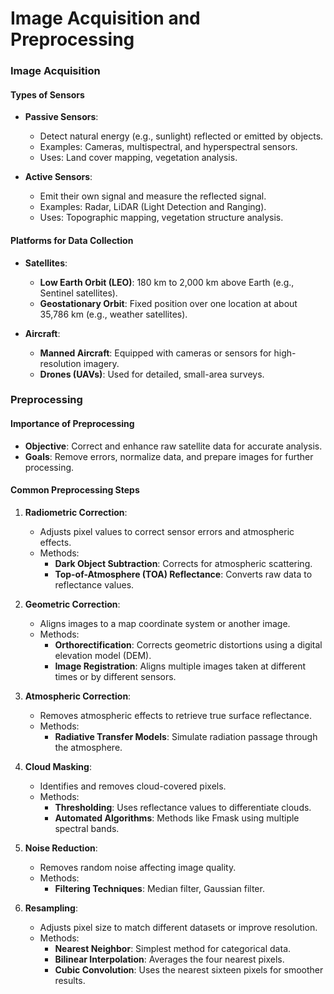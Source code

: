 # Image Acquisition and Preprocessing

### Image Acquisition

#### Types of Sensors
- **Passive Sensors**:
  - Detect natural energy (e.g., sunlight) reflected or emitted by objects.
  - Examples: Cameras, multispectral, and hyperspectral sensors.
  - Uses: Land cover mapping, vegetation analysis.

- **Active Sensors**:
  - Emit their own signal and measure the reflected signal.
  - Examples: Radar, LiDAR (Light Detection and Ranging).
  - Uses: Topographic mapping, vegetation structure analysis.

#### Platforms for Data Collection
- **Satellites**:
  - **Low Earth Orbit (LEO)**: 180 km to 2,000 km above Earth (e.g., Sentinel satellites).
  - **Geostationary Orbit**: Fixed position over one location at about 35,786 km (e.g., weather satellites).

- **Aircraft**:
  - **Manned Aircraft**: Equipped with cameras or sensors for high-resolution imagery.
  - **Drones (UAVs)**: Used for detailed, small-area surveys.

### Preprocessing

#### Importance of Preprocessing
- **Objective**: Correct and enhance raw satellite data for accurate analysis.
- **Goals**: Remove errors, normalize data, and prepare images for further processing.

#### Common Preprocessing Steps

1. **Radiometric Correction**:
   - Adjusts pixel values to correct sensor errors and atmospheric effects.
   - Methods:
     - **Dark Object Subtraction**: Corrects for atmospheric scattering.
     - **Top-of-Atmosphere (TOA) Reflectance**: Converts raw data to reflectance values.

2. **Geometric Correction**:
   - Aligns images to a map coordinate system or another image.
   - Methods:
     - **Orthorectification**: Corrects geometric distortions using a digital elevation model (DEM).
     - **Image Registration**: Aligns multiple images taken at different times or by different sensors.

3. **Atmospheric Correction**:
   - Removes atmospheric effects to retrieve true surface reflectance.
   - Methods:
     - **Radiative Transfer Models**: Simulate radiation passage through the atmosphere.

4. **Cloud Masking**:
   - Identifies and removes cloud-covered pixels.
   - Methods:
     - **Thresholding**: Uses reflectance values to differentiate clouds.
     - **Automated Algorithms**: Methods like Fmask using multiple spectral bands.

5. **Noise Reduction**:
   - Removes random noise affecting image quality.
   - Methods:
     - **Filtering Techniques**: Median filter, Gaussian filter.

6. **Resampling**:
   - Adjusts pixel size to match different datasets or improve resolution.
   - Methods:
     - **Nearest Neighbor**: Simplest method for categorical data.
     - **Bilinear Interpolation**: Averages the four nearest pixels.
     - **Cubic Convolution**: Uses the nearest sixteen pixels for smoother results.
